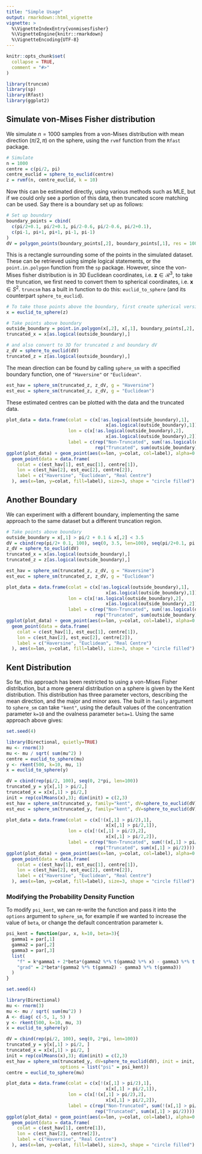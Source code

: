 ```yaml
---
title: "Simple Usage"
output: rmarkdown::html_vignette
vignette: >
  %\VignetteIndexEntry{vonmisesfisher}
  %\VignetteEngine{knitr::rmarkdown}
  %\VignetteEncoding{UTF-8}
---
```


```r
knitr::opts_chunk$set(
  collapse = TRUE,
  comment = "#>"
)
```

```r
library(truncsm)
library(sp)
library(Rfast)
library(ggplot2)
```


## Simulate von-Mises Fisher distribution

We simulate $n=1000$ samples from a von-Mises distribution with mean direction $(\pi/2, \pi)$ on the sphere, using the `rvmf` function from the `Rfast` package.

```r
# Simulate
n = 1000              
centre = c(pi/2, pi) 
centre_euclid = sphere_to_euclid(centre)   
z = rvmf(n, centre_euclid, k = 10)          
```

Now this can be estimated directly, using various methods such as MLE, but if we could only see a portion of this data, then truncated score matching can be used. Say there is a boundary set up as follows:
```r
# Set up boundary
boundary_points = cbind(
  c(pi/2+0.1, pi/2+0.1, pi/2-0.6, pi/2-0.6, pi/2+0.1),
  c(pi-1, pi+1, pi+1, pi-1, pi-1)
)
dV = polygon_points(boundary_points[,2], boundary_points[,1], res = 100)
```

This is a rectangle surrounding some of the points in the simulated dataset. These can be retrieved using simple logical statements, or the `point.in.polygon` function from the `sp` package. However, since the von-Mises fisher distribution is in 3D Euclidean coordinates, i.e. $\boldsymbol{z} \in \mathcal{R}^3$, to take the truncation, we first need to convert them to spherical coordinates, i.e. $\boldsymbol{x} \in S^2$. `truncsm` has a built in function to do this: `euclid_to_sphere` (and its counterpart `sphere_to_euclid`).

```r
# To take those points above the boundary, first create spherical version of z
x = euclid_to_sphere(z)

# Take points above boundary
outside_boundary = point.in.polygon(x[,2], x[,1], boundary_points[,2], boundary_points[,1])
truncated_x = x[as.logical(outside_boundary),]

# and also convert to 3D for truncated z and boundary dV
z_dV = sphere_to_euclid(dV) 
truncated_z = z[as.logical(outside_boundary),]
```

The mean direction can be found by calling `sphere_sm` with a specified boundary function, one of `"Haversine"` or `"Euclidean"`.
```r
est_hav = sphere_sm(truncated_z, z_dV, g = "Haversine")
est_euc = sphere_sm(truncated_z, z_dV, g = "Euclidean")
```

These estimated centres can be plotted with the data and the truncated data.
```r
plot_data = data.frame(colat = c(x[!as.logical(outside_boundary),1],
                                     x[as.logical(outside_boundary),1]),
                       lon = c(x[!as.logical(outside_boundary),2],
                                     x[as.logical(outside_boundary),2]),
                       label = c(rep("Non-Truncated", sum(!as.logical(outside_boundary))), 
                                 rep("Truncated", sum(outside_boundary))))
ggplot(plot_data) + geom_point(aes(x=lon, y=colat, col=label), alpha=0.5)+ 
  geom_point(data = data.frame(
    colat = c(est_hav[1], est_euc[1], centre[1]),
    lon = c(est_hav[2], est_euc[2], centre[2]),
    label = c("Haversine", "Euclidean", "Real Centre")
  ), aes(x=lon, y=colat, fill=label), size=3, shape = "circle filled") 
```

## Another Boundary

We can experiment with a different boundary, implementing the same approach to the same dataset but a different truncation region.

```r
# Take points above boundary
outside_boundary = x[,1] > pi/2 + 0.1 & x[,2] < 3.5
dV = cbind(rep(pi/2+ 0.1, 100), seq(0, 3.5, len=100), seq(pi/2+0.1, pi, len=100), rep(3.5, 100))
z_dV = sphere_to_euclid(dV)
truncated_x = x[as.logical(outside_boundary),]
truncated_z = z[as.logical(outside_boundary),]

est_hav = sphere_sm(truncated_z, z_dV, g = "Haversine")
est_euc = sphere_sm(truncated_z, z_dV, g = "Euclidean")
```

```r
plot_data = data.frame(colat = c(x[!as.logical(outside_boundary),1],
                                     x[as.logical(outside_boundary),1]),
                       lon = c(x[!as.logical(outside_boundary),2],
                                     x[as.logical(outside_boundary),2]),
                       label = c(rep("Non-Truncated", sum(!as.logical(outside_boundary))), 
                                 rep("Truncated", sum(outside_boundary))))
ggplot(plot_data) + geom_point(aes(x=lon, y=colat, col=label), alpha=0.5) + 
  geom_point(data = data.frame(
    colat = c(est_hav[1], est_euc[1], centre[1]),
    lon = c(est_hav[2], est_euc[2], centre[2]),
    label = c("Haversine", "Euclidean", "Real Centre")
  ), aes(x=lon, y=colat, fill=label), size=3, shape = "circle filled")
```

## Kent Distribution

So far, this approach has been restricted to using a von-Mises Fisher distribution, but a more general distribution on a sphere is given by the Kent distribution. This distribution has three parameter vectors, describing the mean direction, and the major and minor axes. The built in `family` argument to `sphere_sm` can take `"kent"`, using the default values of the concentration parameter `k=10` and the ovalness parameter `beta=1`. Using the same approach above gives:

```r
set.seed(4)
```
```r
library(Directional, quietly=TRUE)
mu <- rnorm(3)
mu <- mu / sqrt( sum(mu^2) )
centre = euclid_to_sphere(mu)
y <- rkent(500, k=10, mu, 1)
x = euclid_to_sphere(y)

dV = cbind(rep(pi/2, 100), seq(0, 2*pi, len=100))
truncated_y = y[x[,1] > pi/2,]
truncated_x = x[x[,1] > pi/2,]
init = rep(colMeans(x),3); dim(init) = c(2,3)
est_hav = sphere_sm(truncated_y, family="kent", dV=sphere_to_euclid(dV), init = init, g="Haversine")
est_euc = sphere_sm(truncated_y, family="kent", dV=sphere_to_euclid(dV), init = init, g="Euclidean")
```

```r
plot_data = data.frame(colat = c(x[!(x[,1] > pi/2),1],
                                     x[x[,1] > pi/2,1]),
                       lon = c(x[!(x[,1] > pi/2),2],
                                     x[x[,1] > pi/2,2]),
                       label = c(rep("Non-Truncated", sum(!(x[,1] > pi/2))), 
                                 rep("Truncated", sum(x[,1] > pi/2))))
ggplot(plot_data) + geom_point(aes(x=lon, y=colat, col=label), alpha=0.5) + 
  geom_point(data = data.frame(
    colat = c(est_hav[1], est_euc[1], centre[1]),
    lon = c(est_hav[2], est_euc[2], centre[2]),
    label = c("Haversine", "Euclidean", "Real Centre")
  ), aes(x=lon, y=colat, fill=label), size=3, shape = "circle filled")
```




### Modifying the Probability Density Function

To modify `psi_kent`, we can re-write the function and pass it into the `options` argument to `sphere_sm`, for example if we wanted to increase the value of `beta`, or change the default concentration parameter `k`.

```r
psi_kent = function(par, x, k=10, beta=3){
  gamma1 = par[,1]
  gamma2 = par[,2]
  gamma3 = par[,3]
  list(
    "f" = k*gamma1 + 2*beta*(gamma2 %*% t(gamma2 %*% x) - gamma3 %*% t(gamma3 %*% x)),
    "grad" = 2*beta*(gamma2 %*% t(gamma2) - gamma3 %*% t(gamma3))
  )
}
```
```r
set.seed(4)
```
```r
library(Directional)
mu <- rnorm(3)
mu <- mu / sqrt( sum(mu^2) )
A <- diag( c(-5, 1, 5) )
y <- rkent(500, k=10, mu, 3)
x = euclid_to_sphere(y)

dV = cbind(rep(pi/2, 100), seq(0, 2*pi, len=100))
truncated_y = y[x[,1] > pi/2, ]
truncated_x = x[x[,1] > pi/2, ]
init = rep(colMeans(x),3); dim(init) = c(2,3)
est_hav = sphere_sm(truncated_y, dV=sphere_to_euclid(dV), init = init, g="Haversine",
                    options = list("psi" = psi_kent))
centre = euclid_to_sphere(mu)
```

```r
plot_data = data.frame(colat = c(x[!(x[,1] > pi/2),1],
                                     x[x[,1] > pi/2,1]),
                       lon = c(x[!(x[,1] > pi/2),2],
                                     x[x[,1] > pi/2,2]),
                       label = c(rep("Non-Truncated", sum(!(x[,1] > pi/2))), 
                                 rep("Truncated", sum(x[,1] > pi/2))))
ggplot(plot_data) + geom_point(aes(x=lon, y=colat, col=label), alpha=0.5) + 
  geom_point(data = data.frame(
    colat = c(est_hav[1], centre[1]),
    lon = c(est_hav[2], centre[2]),
    label = c("Haversine", "Real Centre")
  ), aes(x=lon, y=colat, fill=label), size=3, shape = "circle filled")
```












